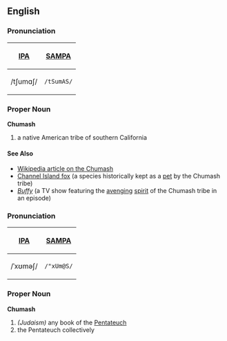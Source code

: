 ==English==
===Pronunciation===
{| border=1 cellpadding=5
! [[w:International Phonetic Alphabet|IPA]] !! [[w:SAMPA|SAMPA]]
|-
| /tʃumɑʃ/ || <tt>/tSumAS/</tt>
|}

===Proper Noun===
'''Chumash'''
# a native American tribe of southern California

====See Also====
*[[w:Chumash| Wikipedia article on the Chumash]]
*[[Channel Island fox]] (a species historically kept as a [[pet]] by the Chumash tribe)
*''[[w:Buffy the Vampire Slayer|Buffy]]'' (a TV show featuring the [[avenge|avenging]] [[spirit]] of the Chumash tribe in an episode)

===Pronunciation===
{| border=1 cellpadding=5
! [[w:International Phonetic Alphabet|IPA]] !! [[w:SAMPA|SAMPA]]
|-
| /ˈxʊməʃ/ || <tt>/"xUm@S/</tt>
|}


===Proper Noun===
'''Chumash'''
# ''(Judaism)'' any book of the [[Pentateuch]]
# the Pentateuch collectively